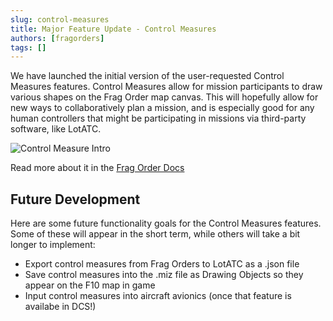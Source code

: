 ```yaml
---
slug: control-measures
title: Major Feature Update - Control Measures
authors: [fragorders]
tags: []
---
```


We have launched the initial version of the user-requested Control Measures features. Control Measures allow for mission participants to draw various shapes on the Frag Order map canvas. 
This will hopefully allow for new ways to collaboratively plan a mission, and is especially good for any human controllers that might be participating in missions via third-party software, like LotATC.

![Control Measure Intro](../static/img/cm_1.png)

Read more about it in the [Frag Order Docs](/docs/control-measures)

<!-- truncate -->

## Future Development

Here are some future functionality goals for the Control Measures features. Some of these will appear in the short term, while others will take a bit longer to implement:

* Export control measures from Frag Orders to LotATC as a .json file
* Save control measures into the .miz file as Drawing Objects so they appear on the F10 map in game
* Input control measures into aircraft avionics (once that feature is availabe in DCS!)
